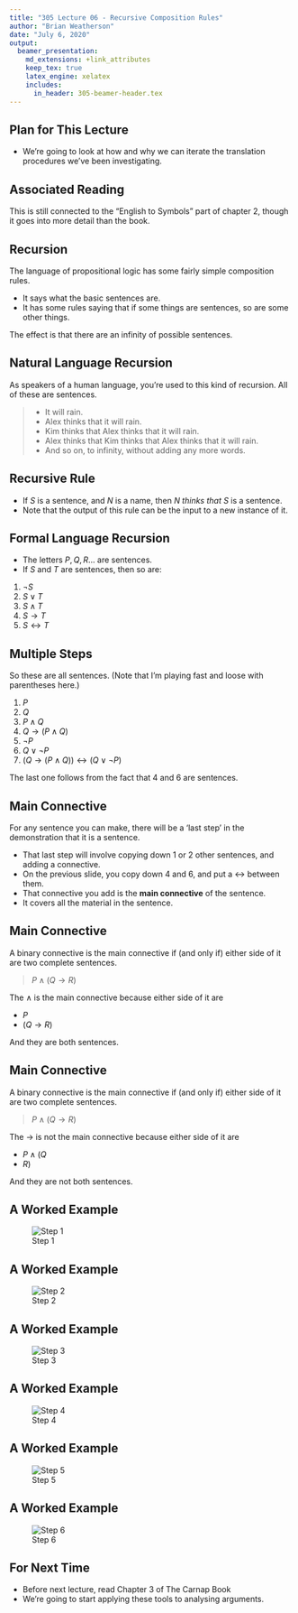 ```yaml
---
title: "305 Lecture 06 - Recursive Composition Rules"
author: "Brian Weatherson"
date: "July 6, 2020"
output: 
  beamer_presentation:
    md_extensions: +link_attributes
    keep_tex: true
    latex_engine: xelatex
    includes:
      in_header: 305-beamer-header.tex
---
```


## Plan for This Lecture

- We're going to look at how and why we can iterate the translation procedures we've been investigating.

## Associated Reading

This is still connected to the "English to Symbols" part of chapter 2, though it goes into more detail than the book.

## Recursion

The language of propositional logic has some fairly simple composition rules.

- It says what the basic sentences are.
- It has some rules saying that if some things are sentences, so are some other things.

The effect is that there are an infinity of possible sentences.

## Natural Language Recursion

As speakers of a human language, you're used to this kind of recursion. All of these are sentences.

> - It will rain.
> - Alex thinks that it will rain.
> - Kim thinks that Alex thinks that it will rain.
> - Alex thinks that Kim thinks that Alex thinks that it will rain.
> - And so on, to infinity, without adding any more words.

## Recursive Rule

 - If _S_ is a sentence, and _N_ is a name, then _N thinks that S_ is a sentence.
 - Note that the output of this rule can be the input to a new instance of it.
 
## Formal Language Recursion

- The letters $P, Q, R...$ are sentences.
- If _S_ and _T_ are sentences, then so are:

1. $\neg S$
2. $S \vee T$
3. $S \wedge T$
4. $S \rightarrow T$
5. $S \leftrightarrow T$

## Multiple Steps

So these are all sentences. (Note that I'm playing fast and loose with parentheses here.)

1. $P$
2. $Q$
3. $P \wedge Q$
4. $Q \rightarrow (P \wedge Q)$
5. $\neg P$
6. $Q \vee \neg P$
7. $(Q \rightarrow (P \wedge Q)) \leftrightarrow (Q \vee \neg P)$

The last one follows from the fact that 4 and 6 are sentences.

## Main Connective

For any sentence you can make, there will be a 'last step' in the demonstration that it is a sentence.

- That last step will involve copying down 1 or 2 other sentences, and adding a connective.
- On the previous slide, you copy down 4 and 6, and put a $\leftrightarrow$ between them.
- That connective you add is the **main connective** of the sentence.
- It covers all the material in the sentence.

## Main Connective

A binary connective is the main connective if (and only if) either side of it are two complete sentences.

> $P \wedge (Q \rightarrow R)$

The $\wedge$ is the main connective because either side of it are

- $P$
- $(Q \rightarrow R)$

And they are both sentences.

## Main Connective

A binary connective is the main connective if (and only if) either side of it are two complete sentences.

> $P \wedge (Q \rightarrow R)$

The $\rightarrow$ is not the main connective because either side of it are

- $P \wedge (Q$
- $R)$

And they are not both sentences.

## A Worked Example

![Step 1](../images/class02/1.png)

## A Worked Example

![Step 2](../images/class02/2.png)

## A Worked Example

![Step 3](../images/class02/3.png)

## A Worked Example

![Step 4](../images/class02/4.png)

## A Worked Example

![Step 5](../images/class02/5.png)

## A Worked Example

![Step 6](../images/class02/6.png)

## For Next Time

- Before next lecture, read Chapter 3 of The Carnap Book
- We're going to start applying these tools to analysing arguments.
